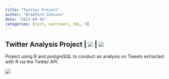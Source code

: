 ```yaml
---
title: "Twitter Project"
author: "Bradford Johnson"
date: "2022-09-16"
categories: [text, sentiment, SQL, R]
---
```


## **Twitter Analysis Project \|** ![](https://img.shields.io/badge/%E2%8F%B3-Work%20in%20progress-red) **\|** [![](https://img.shields.io/badge/%F0%9F%94%8D-CLICK%20HERE%20to%20view%20project-informational)](https://github.com/bradfordjohnson/twitter-analysis-project)

Project using R and postgreSQL to conduct an analysis on Tweets extracted with R via the Twitter API.

![](jeremy-bezanger-EXDRSDPJbv4-unsplash.jpg)
